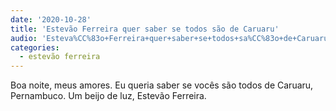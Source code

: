 ```yaml
---
date: '2020-10-28'
title: 'Estevão Ferreira quer saber se todos são de Caruaru'
audio: 'Esteva%CC%83o+Ferreira+quer+saber+se+todos+sa%CC%83o+de+Caruaru.mp3'
categories:
  - estevão ferreira
---
```


Boa noite, meus amores. Eu queria saber se vocês são todos de Caruaru, Pernambuco. Um beijo de luz, Estevão Ferreira.
